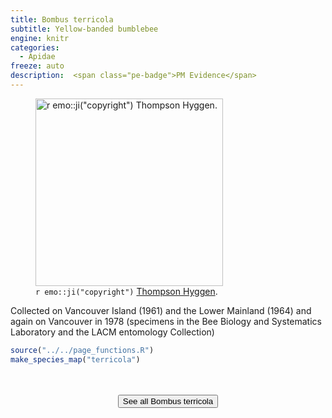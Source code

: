 ```yaml
---
title: Bombus terricola
subtitle: Yellow-banded bumblebee
engine: knitr
categories:
  - Apidae
freeze: auto
description:  <span class="pe-badge">PM Evidence</span>
---
```

![`r emo::ji("copyright")` [Thompson Hyggen ](https://inaturalist.ca/photos/327719921/).](https://inaturalist-open-data.s3.amazonaws.com/photos/327719921/large.jpg){height=300}

Collected on Vancouver Island (1961) and the Lower Mainland (1964) and again on Vancouver in 1978 (specimens in the Bee Biology and Systematics Laboratory and the LACM entomology Collection)



```r
source("../../page_functions.R")
make_species_map("terricola")
```
<br><br>
<center>


<a href="https://inaturalist.ca/observations?place_id=7085&quality_grade=research&subview=map&taxon_id=121517"><button type="button" class="btn btn-secondary">See all Bombus terricola <i class="fa-solid fa-arrow-up-right-from-square"></i> </button></a>
</center>
